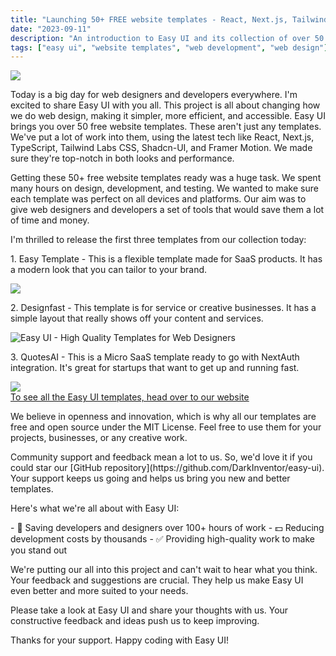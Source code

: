 ```yaml
---
title: "Launching 50+ FREE website templates - React, Next.js, Tailwind CSS"
date: "2023-09-11"
description: "An introduction to Easy UI and its collection of over 50 templates for web development."
tags: ["easy ui", "website templates", "web development", "web design"]
---
```


<div className="flex justify-center mx-auto text-center max-w-[100%]">
<img src="https://dev-to-uploads.s3.amazonaws.com/uploads/articles/el6klpqpfdhcpbcdhuk1.png" className="border-none rounded-lg"/>
</div> 

<div className="flex flex-col justify-center items-center mx-auto max-w-full">
<p className="pb-4 max-w-[60%] py-5 text-lg leading-7">Today is a big day for web designers and developers everywhere. I'm excited to share Easy UI with you all. This project is all about changing how we do web design, making it simpler, more efficient, and accessible. Easy UI brings you over 50 free website templates. These aren't just any templates. We've put a lot of work into them, using the latest tech like React, Next.js, TypeScript, Tailwind Labs CSS, Shadcn-UI, and Framer Motion. We made sure they're top-notch in both looks and performance.</p>

<p className="pb-4 max-w-[60%] py-5 text-lg leading-7">Getting these 50+ free website templates ready was a huge task. We spent many hours on design, development, and testing. We wanted to make sure each template was perfect on all devices and platforms. Our aim was to give web designers and developers a set of tools that would save them a lot of time and money.</p>

<p className="pb-4 max-w-[60%] py-5 text-lg leading-7">I'm thrilled to release the first three templates from our collection today:</p>


<p className="pb-4 max-w-[60%] py-5 text-lg leading-7 flex justify-center mx-auto items-center flex-col text-start"> 1. Easy Template - This is a flexible template made for SaaS products. It has a modern look that you can tailor to your brand.</p>

<div className="flex justify-center mx-auto text-center border p-2 rounded-lg mt-2">
  <img src="https://dev-to-uploads.s3.amazonaws.com/uploads/articles/5674u9hu1gyetwmj3h43.png" className="border-none rounded-lg"/>
</div>


<p className="pb-4 max-w-[60%] py-5 text-lg leading-7 flex justify-center mx-auto items-center flex-col text-start">2. Designfast - This template is for service or creative businesses. It has a simple layout that really shows off your content and services.</p>

<div className="flex justify-center mx-auto text-center border p-2 rounded-lg mt-2">
  <img src="https://dev-to-uploads.s3.amazonaws.com/uploads/articles/cfxji6nm2t2y89f7aio4.png" className="border-none rounded-lg"  alt="Easy UI - High Quality Templates for Web Designers" />
</div>

<p className="pb-4 max-w-[60%] py-5 text-lg leading-7 flex justify-center mx-auto items-center flex-col text-start">3. QuotesAI - This is a Micro SaaS template ready to go with NextAuth integration. It's great for startups that want to get up and running fast. </p>

<div className="flex justify-center mx-auto text-center border p-2 rounded-lg mt-2">
  <img src="https://dev-to-uploads.s3.amazonaws.com/uploads/articles/g1d69fvy2vkwibmgvohh.png" className="border-none rounded-lg"/>
</div>

<div className="flex justify-center mx-auto text-center">
<a href="https://easyui.pro/" className="underline font-semi-bold text-lg py-5">To see all the Easy UI templates, head over to our website</a>
</div>

<div className="flex justify-center mx-auto flex-col">
<p className="pb-4 max-w-[60%] py-5 text-lg leading-7 flex justify-start  items-start flex-col text-start">We believe in openness and innovation, which is why all our templates are free and open source under the MIT License. Feel free to use them for your projects, businesses, or any creative work.</p>

<p className="pb-4 max-w-[60%] py-5 text-lg leading-7 items-start flex-col">Community support and feedback mean a lot to us. So, we'd love it if you could star our [GitHub repository](https://github.com/DarkInventor/easy-ui). Your support keeps us going and helps us bring you new and better templates.</p>

<p className="pb-4 max-w-[60%] py-5 text-lg leading-7 flex-col">Here's what we're all about with Easy UI:</p>

<p className="pb-4 mt-5 text-lg leading-7 items-start flex flex-col items-center mx-auto justify-center border rounded-lg p-2 mb-4 w-full">
- 🚀 Saving developers and designers over 100+ hours of work
- 💵 Reducing development costs by thousands
- ✅ Providing high-quality work to make you stand out
</p>
</div>

<p className="pb-4 max-w-[60%] py-5 text-lg leading-7 items-start ">We're putting our all into this project and can't wait to hear what you think. Your feedback and suggestions are crucial. They help us make Easy UI even better and more suited to your needs.</p>

<p className="pb-4 max-w-[60%] py-5 text-lg leading-7 items-start ">Please take a look at Easy UI and share your thoughts with us. Your constructive feedback and ideas push us to keep improving.</p>

<p className="pb-4 max-w-[60%] py-5 text-lg leading-7 items-start font-semibold tracking-tight leading-7">Thanks for your support. Happy coding with Easy UI! </p>

</div>